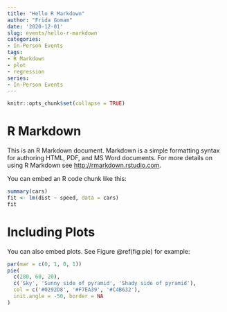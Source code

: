 ```yaml
---
title: "Hello R Markdown"
author: "Frida Gomam"
date: '2020-12-01'
slug: events/hello-r-markdown
categories: 
- In-Person Events
tags:
- R Markdown
- plot
- regression
series:
- In-Person Events
---
```


```r
knitr::opts_chunk$set(collapse = TRUE)
```

# R Markdown  

This is an R Markdown document. Markdown is a simple formatting syntax for authoring HTML, PDF, and MS Word documents. For more details on using R Markdown see <http://rmarkdown.rstudio.com>.

You can embed an R code chunk like this:  

```r
summary(cars)
fit <- lm(dist ~ speed, data = cars)
fit
```

# Including Plots

You can also embed plots. See Figure \@ref(fig:pie) for example:

```r
par(mar = c(0, 1, 0, 1))
pie(
  c(280, 60, 20),
  c('Sky', 'Sunny side of pyramid', 'Shady side of pyramid'),
  col = c('#0292D8', '#F7EA39', '#C4B632'),
  init.angle = -50, border = NA
)
```

